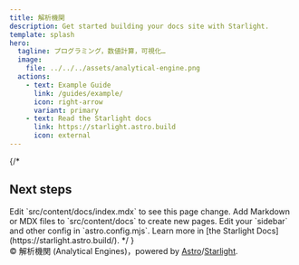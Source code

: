 ```yaml
---
title: 解析機関
description: Get started building your docs site with Starlight.
template: splash
hero:
  tagline: プログラミング，数値計算，可視化…
  image:
    file: ../../../assets/analytical-engine.png
  actions:
    - text: Example Guide
      link: /guides/example/
      icon: right-arrow
      variant: primary
    - text: Read the Starlight docs
      link: https://starlight.astro.build
      icon: external
---
```



{/*
## Next steps

<CardGrid stagger>
	<Card title="Update content" icon="pencil">
		Edit `src/content/docs/index.mdx` to see this page change.
	</Card>
	<Card title="Add new content" icon="add-document">
		Add Markdown or MDX files to `src/content/docs` to create new pages.
	</Card>
	<Card title="Configure your site" icon="setting">
		Edit your `sidebar` and other config in `astro.config.mjs`.
	</Card>
	<Card title="Read the docs" icon="open-book">
		Learn more in [the Starlight Docs](https://starlight.astro.build/).
	</Card>
</CardGrid>
*/
}
<footer>©️ 解析機関 (Analytical Engines)，powered by <a href='https://astro.build/'>Astro</a>/<a href='https://starlight.astro.build/ja/'>Starlight</a>.</footer>
